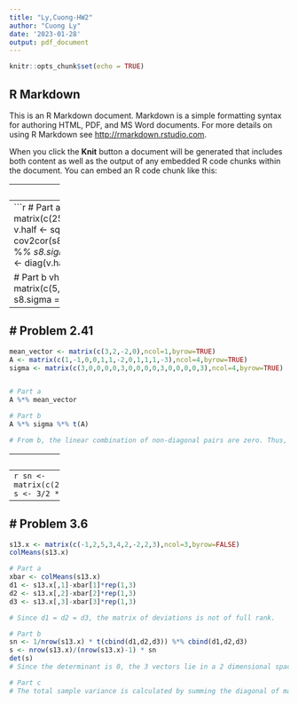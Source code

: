 ```yaml
---
title: "Ly,Cuong-HW2"
author: "Cuong Ly"
date: '2023-01-28'
output: pdf_document
---
```


```r
knitr::opts_chunk$set(echo = TRUE)
```

## R Markdown

This is an R Markdown document. Markdown is a simple formatting syntax for authoring HTML, PDF, and MS Word documents. For more details on using R Markdown see <http://rmarkdown.rstudio.com>.

When you click the **Knit** button a document will be generated that includes both content as well as the output of any embedded R code chunks within the document. You can embed an R code chunk like this:

------------
# Problem 2.25
------------
```r
# Part a
s8.sigma <- matrix(c(25,-2,4,-2,4,1,4,1,9),ncol=3,byrow=TRUE)
v.half <- sqrt(diag(s8.sigma))
rho <- cov2cor(s8.sigma)
rho.check <- solve(diag(v.half)) %*% s8.sigma %*% solve(diag(v.half))
sigma.check <- diag(v.half) %*% rho %*% diag(v.half)

# Part b
vhalf <- matrix(c(5,0,0,0,2,0,0,0,3),ncol=3,byrow=TRUE)
s8.sigma == vhalf %*%  rho %*% vhalf
```


------------
# Problem 2.41
------------
```r
mean_vector <- matrix(c(3,2,-2,0),ncol=1,byrow=TRUE)
A <- matrix(c(1,-1,0,0,1,1,-2,0,1,1,1,-3),ncol=4,byrow=TRUE)
sigma <- matrix(c(3,0,0,0,0,3,0,0,0,0,3,0,0,0,0,3),ncol=4,byrow=TRUE)


# Part a
A %*% mean_vector

# Part b
A %*% sigma %*% t(A)

# From b, the linear combination of non-diagonal pairs are zero. Thus, all pairs of linear combination have zero covariances. 
```

------------
# Problem 3.5b
------------
```r
sn <-  matrix(c(2,-3,-3,6),ncol=2,byrow=TRUE)
s <- 3/2 * sn
det(s)
```


------------
# Problem 3.6
------------
```r
s13.x <- matrix(c(-1,2,5,3,4,2,-2,2,3),ncol=3,byrow=FALSE)
colMeans(s13.x)

# Part a
xbar <- colMeans(s13.x)
d1 <- s13.x[,1]-xbar[1]*rep(1,3)
d2 <- s13.x[,2]-xbar[2]*rep(1,3)
d3 <- s13.x[,3]-xbar[3]*rep(1,3)

# Since d1 = d2 = d3, the matrix of deviations is not of full rank.

# Part b
sn <- 1/nrow(s13.x) * t(cbind(d1,d2,d3)) %*% cbind(d1,d2,d3)
s <- nrow(s13.x)/(nrow(s13.x)-1) * sn
det(s)
# Since the determinant is 0, the 3 vectors lie in a 2 dimensional space

# Part c
# The total sample variance is calculated by summing the diagonal of matrix S: 9 + 1 + 7 = 16
```
